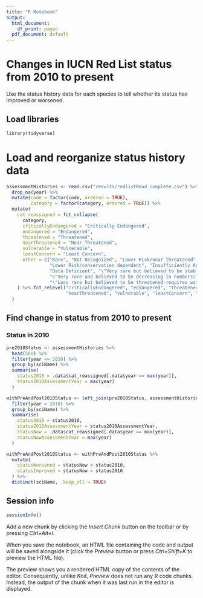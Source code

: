 ```yaml
---
title: "R Notebook"
output:
  html_document:
    df_print: paged
  pdf_document: default
---
```


# Changes in IUCN Red List status from 2010 to present

Use the status history data for each species to tell whether its status has improved or worsened.

## Load libraries

```r
library(tidyverse)
```

# Load and reorganize status history data 

```r
assessmentHistories <- read.csv("results/redlistRead_complete.csv") %>% 
  drop_na(year) %>% 
  mutate(code = factor(code, ordered = TRUE),
         category = factor(category, ordered = TRUE)) %>% 
  mutate(
    cat_reassigned = fct_collapse(
      category,
      criticallyEndangered = "Critically Endangered",
      endangered = "Endangered",
      threatened = "Threatened",
      nearThreatened = "Near Threatened",
      vulnerable = "Vulnerable",
      leastConcern = "Least Concern",
      other = c("Rare", "Not Recognized", "Lower Risk/near threatened", "Lower Risk/least concern",
                "Lower Risk/conservation dependent", "Insufficiently Known", "Indeterminate",
                "Data Deficient", "\"Very rare but believed to be stable or increasing\"",
                "\"Very rare and believed to be decreasing in numbers\"",
                "\"Less rare but believed to be threatened-requires watching\"")
    ) %>% fct_relevel("criticallyEndangered", "endangered", "threatened",
                      "nearThreatened", "vulnerable", "leastConcern", "other")
  )
```
## Find change in status from 2010 to present


### Status in 2010

```r
pre2010Status <- assessmentHistories %>% 
  head(500) %>%
  filter(year <= 2010) %>% 
  group_by(sciName) %>% 
  summarise(
    status2010 = .data$cat_reassigned[.data$year == max(year)],
    status2010AssessmentYear = max(year)
  )
```

```r
withPreAndPost2010Status <- left_join(pre2010Status, assessmentHistories, by = "sciName") %>% 
  filter(year > 2010) %>% 
  group_by(sciName) %>% 
  summarise(
    status2010 = status2010,
    status2010AssessmentYear = status2010AssessmentYear,
    statusNow = .data$cat_reassigned[.data$year == max(year)],
    statusNowAssessmentYear = max(year)
  )
```

```r
withPreAndPost2010Status <- withPreAndPost2010Status %>% 
  mutate(
    statusWorsened = statusNow < status2010,
    statusImproved = statusNow > status2010
  ) %>% 
  distinct(sciName, .keep_all = TRUE)
```

## Session info

```r
sessionInfo()
```

Add a new chunk by clicking the *Insert Chunk* button on the toolbar or by pressing *Ctrl+Alt+I*.

When you save the notebook, an HTML file containing the code and output will be saved alongside it (click the *Preview* button or press *Ctrl+Shift+K* to preview the HTML file).

The preview shows you a rendered HTML copy of the contents of the editor. Consequently, unlike *Knit*, *Preview* does not run any R code chunks. Instead, the output of the chunk when it was last run in the editor is displayed.
